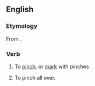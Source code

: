 ==English==

===Etymology===
From {{prefix|en|be|pinch}}.

===Verb===
{{en-verb|es}}

# {{lb|en|transitive|archaic}} To [[pinch]], or [[mark]] with pinches
#: {{rfquotek|lang=en|Chapman}}
# {{lb|en|transitive|dialectal}} To pinch all over.